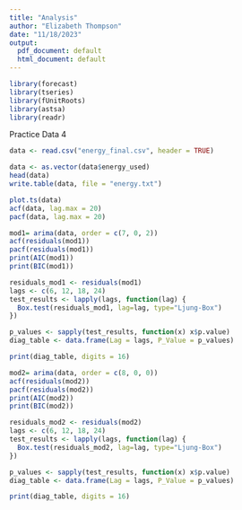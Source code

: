 ```yaml
---
title: "Analysis"
author: "Elizabeth Thompson"
date: "11/18/2023"
output:
  pdf_document: default
  html_document: default
---
```

```r
library(forecast)
library(tseries)
library(fUnitRoots)
library(astsa)
library(readr)
```
Practice Data 4

```r
data <- read.csv("energy_final.csv", header = TRUE)
```


```r
data <- as.vector(data$energy_used)
head(data)
write.table(data, file = "energy.txt")
```

```r
plot.ts(data)
acf(data, lag.max = 20)
pacf(data, lag.max = 20)
```
```r
mod1= arima(data, order = c(7, 0, 2))
acf(residuals(mod1))
pacf(residuals(mod1))
print(AIC(mod1))
print(BIC(mod1))

residuals_mod1 <- residuals(mod1) 
lags <- c(6, 12, 18, 24)
test_results <- lapply(lags, function(lag) {
  Box.test(residuals_mod1, lag=lag, type="Ljung-Box")
})

p_values <- sapply(test_results, function(x) x$p.value)
diag_table <- data.frame(Lag = lags, P_Value = p_values)

print(diag_table, digits = 16)
```

```r
mod2= arima(data, order = c(8, 0, 0))
acf(residuals(mod2))
pacf(residuals(mod2))
print(AIC(mod2))
print(BIC(mod2))

residuals_mod2 <- residuals(mod2) 
lags <- c(6, 12, 18, 24)
test_results <- lapply(lags, function(lag) {
  Box.test(residuals_mod2, lag=lag, type="Ljung-Box")
})

p_values <- sapply(test_results, function(x) x$p.value)
diag_table <- data.frame(Lag = lags, P_Value = p_values)

print(diag_table, digits = 16)
```